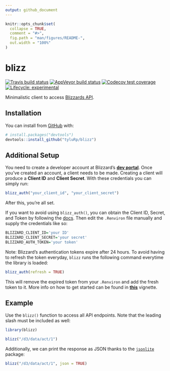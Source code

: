 ```yaml
---
output: github_document
---
```


<!-- README.md is generated from README.Rmd. Please edit that file -->

```r
knitr::opts_chunk$set(
  collapse = TRUE,
  comment = "#>",
  fig.path = "man/figures/README-",
  out.width = "100%"
)
```
# blizz

<!-- badges: start -->
[![Travis build status](https://travis-ci.org/tyluRp/blizz.svg?branch=master)](https://travis-ci.org/tyluRp/blizz)
[![AppVeyor build status](https://ci.appveyor.com/api/projects/status/github/tyluRp/blizz?branch=master&svg=true)](https://ci.appveyor.com/project/tyluRp/blizz)
[![Codecov test coverage](https://codecov.io/gh/tyluRp/blizz/branch/master/graph/badge.svg)](https://codecov.io/gh/tyluRp/blizz?branch=master)
[![Lifecycle: experimental](https://img.shields.io/badge/lifecycle-experimental-orange.svg)](https://www.tidyverse.org/lifecycle/#experimental)
<!-- badges: end -->

Minimalistic client to access [Blizzards API](https://develop.battle.net/).

## Installation

You can install from [GitHub](https://github.com/) with:

``` r
# install.packages("devtools")
devtools::install_github("tyluRp/blizz")
```

## Additional Setup

You need to create a developer account at Blizzard's [**dev portal**](https://develop.battle.net/). Once you've created an account, a client needs to be made. Creating a client will produce a **Client ID** and **Client Secret**. With these credentials you can simply run:

```r
blizz_auth("your_client_id", "your_client_secret")
```

After this, you're all set. 

If you want to avoid using `blizz_auth()`, you can obtain the Client ID, Secret, and Token by following the [docs](https://develop.battle.net/documentation/guides/getting-started). Then edit the `.Renviron` file manually and supply the credentials like so:

```r
BLIZZARD_CLIENT_ID='your ID'
BLIZZARD_CLIENT_SECRET='your secret'
BLIZZARD_AUTH_TOKEN='your token'
```

Note: Blizzard's authentication tokens expire after 24 hours. To avoid having to refresh the token everyday, `blizz` runs the following command everytime the library is loaded:

```r
blizz_auth(refresh = TRUE)
```

This will remove the expired token from your `.Renviron` and add the fresh token to it. More info on how to get started can be found in [**this**](https://blizz.netlify.com/articles/user-authentication.html) vignette.

## Example

Use the `blizz()` function to access all API endpoints. Note that the leading slash must be included as well: 

```r
library(blizz)

blizz("/d3/data/act/1")
```

Additionally, we can print the response as JSON thanks to the [`jsonlite`](https://github.com/jeroen/jsonlite) package:

```r
blizz("/d3/data/act/1", json = TRUE)
```
